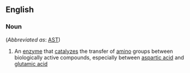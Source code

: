 ==English==

===Noun===
{{wikipedia}}
{{en-noun|-}} (''Abbreviated as'': [[AST]])

# {{lb|en|enzyme}} An [[enzyme]] that [[catalyze]]s the transfer of [[amino]] groups between biologically active compounds, especially between [[aspartic acid]] and [[glutamic acid]]